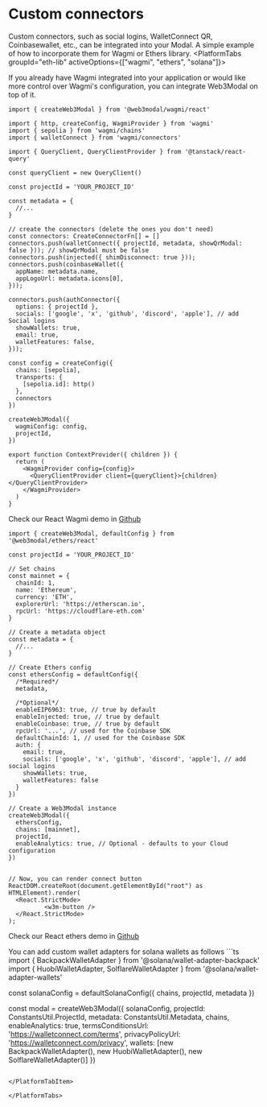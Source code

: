 
# Custom connectors
Custom connectors, such as social logins, WalletConnect QR, Coinbasewallet, etc., can be integrated into your Modal. A simple example of how to incorporate them for Wagmi or Ethers library.
<PlatformTabs groupId="eth-lib" activeOptions={["wagmi", "ethers", "solana"]}>
<PlatformTabItem value="wagmi">

If you already have Wagmi integrated into your application or would like more control over Wagmi's configuration, you can integrate Web3Modal on top of it.

```tsx
import { createWeb3Modal } from '@web3modal/wagmi/react'

import { http, createConfig, WagmiProvider } from 'wagmi'
import { sepolia } from 'wagmi/chains'
import { walletConnect } from 'wagmi/connectors'

import { QueryClient, QueryClientProvider } from '@tanstack/react-query'

const queryClient = new QueryClient()

const projectId = 'YOUR_PROJECT_ID'

const metadata = {
  //...
}

// create the connectors (delete the ones you don't need)
const connectors: CreateConnectorFn[] = []
connectors.push(walletConnect({ projectId, metadata, showQrModal: false })); // showQrModal must be false
connectors.push(injected({ shimDisconnect: true }));
connectors.push(coinbaseWallet({
  appName: metadata.name,
  appLogoUrl: metadata.icons[0],
}));

connectors.push(authConnector({ 
  options: { projectId },
  socials: ['google', 'x', 'github', 'discord', 'apple'], // add Social logins
  showWallets: true,
  email: true,
  walletFeatures: false,
}));

const config = createConfig({
  chains: [sepolia],
  transports: {
    [sepolia.id]: http()
  },
  connectors
})

createWeb3Modal({
  wagmiConfig: config,
  projectId,
})

export function ContextProvider({ children }) {
  return (
    <WagmiProvider config={config}>
      <QueryClientProvider client={queryClient}>{children}</QueryClientProvider>
    </WagmiProvider>
  )
}

```
Check our React Wagmi demo in [Github](https://github.com/WalletConnect/web-examples/tree/main/dapps/web3modal/react)


</PlatformTabItem>
<PlatformTabItem value="ethers">

```tsx
import { createWeb3Modal, defaultConfig } from '@web3modal/ethers/react'

const projectId = 'YOUR_PROJECT_ID'

// Set chains
const mainnet = {
  chainId: 1,
  name: 'Ethereum',
  currency: 'ETH',
  explorerUrl: 'https://etherscan.io',
  rpcUrl: 'https://cloudflare-eth.com'
}

// Create a metadata object
const metadata = {
  //...
}

// Create Ethers config
const ethersConfig = defaultConfig({
  /*Required*/
  metadata,

  /*Optional*/
  enableEIP6963: true, // true by default
  enableInjected: true, // true by default
  enableCoinbase: true, // true by default
  rpcUrl: '...', // used for the Coinbase SDK
  defaultChainId: 1, // used for the Coinbase SDK
  auth: {
    email: true,
    socials: ['google', 'x', 'github', 'discord', 'apple'], // add social logins 
    showWallets: true,
    walletFeatures: false
  }
})

// Create a Web3Modal instance
createWeb3Modal({
  ethersConfig,
  chains: [mainnet],
  projectId,
  enableAnalytics: true, // Optional - defaults to your Cloud configuration
})


// Now, you can render connect button 
ReactDOM.createRoot(document.getElementById("root") as HTMLElement).render(
  <React.StrictMode>
          <w3m-button />
  </React.StrictMode>
);
```

Check our React ethers demo in [Github](https://github.com/WalletConnect/web-examples/tree/main/dapps/web3modal/react-ethers)

</PlatformTabItem>
<PlatformTabItem value="solana">
You can add custom wallet adapters for solana wallets as follows
```ts
import { BackpackWalletAdapter } from '@solana/wallet-adapter-backpack'
import { HuobiWalletAdapter, SolflareWalletAdapter } from '@solana/wallet-adapter-wallets'

const solanaConfig = defaultSolanaConfig({
  chains,
  projectId,
  metadata
})

const modal = createWeb3Modal({
  solanaConfig,
  projectId: ConstantsUtil.ProjectId,
  metadata: ConstantsUtil.Metadata,
  chains,
  enableAnalytics: true,
  termsConditionsUrl: 'https://walletconnect.com/terms',
  privacyPolicyUrl: 'https://walletconnect.com/privacy',
  wallets: [new BackpackWalletAdapter(), new HuobiWalletAdapter(), new SolflareWalletAdapter()]
})
```

</PlatformTabItem>

</PlatformTabs>